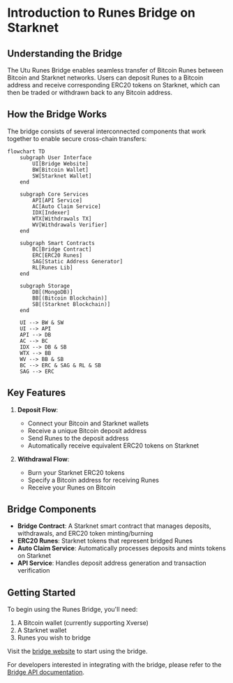 # Introduction to Runes Bridge on Starknet

## Understanding the Bridge

The Utu Runes Bridge enables seamless transfer of Bitcoin Runes between Bitcoin and Starknet networks. Users can deposit Runes to a Bitcoin address and receive corresponding ERC20 tokens on Starknet, which can then be traded or withdrawn back to any Bitcoin address.

## How the Bridge Works

The bridge consists of several interconnected components that work together to enable secure cross-chain transfers:

```mermaid
flowchart TD
    subgraph User Interface
        UI[Bridge Website]
        BW[Bitcoin Wallet]
        SW[Starknet Wallet]
    end

    subgraph Core Services
        API[API Service]
        AC[Auto Claim Service]
        IDX[Indexer]
        WTX[Withdrawals TX]
        WV[Withdrawals Verifier]
    end

    subgraph Smart Contracts
        BC[Bridge Contract]
        ERC[ERC20 Runes]
        SAG[Static Address Generator]
        RL[Runes Lib]
    end

    subgraph Storage
        DB[(MongoDB)]
        BB[(Bitcoin Blockchain)]
        SB[(Starknet Blockchain)]
    end

    UI --> BW & SW
    UI --> API
    API --> DB
    AC --> BC
    IDX --> DB & SB
    WTX --> BB
    WV --> BB & SB
    BC --> ERC & SAG & RL & SB
    SAG --> ERC
```

## Key Features

1. **Deposit Flow**: 
   - Connect your Bitcoin and Starknet wallets
   - Receive a unique Bitcoin deposit address
   - Send Runes to the deposit address
   - Automatically receive equivalent ERC20 tokens on Starknet

2. **Withdrawal Flow**:
   - Burn your Starknet ERC20 tokens
   - Specify a Bitcoin address for receiving Runes
   - Receive your Runes on Bitcoin

## Bridge Components

- **Bridge Contract**: A Starknet smart contract that manages deposits, withdrawals, and ERC20 token minting/burning
- **ERC20 Runes**: Starknet tokens that represent bridged Runes
- **Auto Claim Service**: Automatically processes deposits and mints tokens on Starknet
- **API Service**: Handles deposit address generation and transaction verification

## Getting Started

To begin using the Runes Bridge, you'll need:

1. A Bitcoin wallet (currently supporting Xverse)
2. A Starknet wallet
3. Runes you wish to bridge

Visit the [bridge website](https://bridge.bitcoin-on-starknet.com) to start using the bridge.

For developers interested in integrating with the bridge, please refer to the [Bridge API documentation](./bridge_api).

